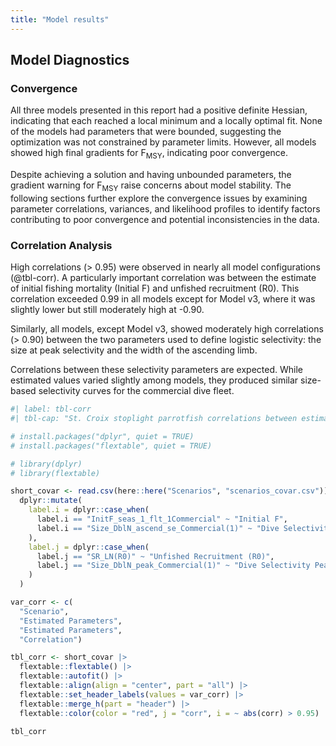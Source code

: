 ```yaml
---
title: "Model results"
---
```


## Model Diagnostics

### Convergence

All three models presented in this report had a positive definite Hessian, indicating that each reached a local minimum and a locally optimal fit. None of the models had parameters that were bounded, suggesting the optimization was not constrained by parameter limits. However, all models showed high final gradients for F~MSY~, indicating poor convergence.

Despite achieving a solution and having unbounded parameters, the gradient warning for F~MSY~ raise concerns about model stability. The following sections further explore the convergence issues by examining parameter correlations, variances, and likelihood profiles to identify factors contributing to poor convergence and potential inconsistencies in the data.

### Correlation Analysis

High correlations (\> 0.95) were observed in nearly all model configurations (@tbl-corr). A particularly important correlation was between the estimate of initial fishing mortality (Initial F) and unfished recruitment (R0). This correlation exceeded 0.99 in all models except for Model v3, where it was slightly lower but still moderately high at -0.90.

Similarly, all models, except Model v3, showed moderately high correlations (\> 0.90) between the two parameters used to define logistic selectivity: the size at peak selectivity and the width of the ascending limb.

Correlations between these selectivity parameters are expected. While estimated values varied slightly among models, they produced similar size-based selectivity curves for the commercial dive fleet.

```r
#| label: tbl-corr
#| tbl-cap: "St. Croix stoplight parrotfish correlations between estimated parameters by modeling scenario. The table shows correlations greater than 0.9 or less than -0.9. Correlations that are greater than 0.95 or less than -0.95 are shown in red."

# install.packages("dplyr", quiet = TRUE)
# install.packages("flextable", quiet = TRUE)

# library(dplyr)
# library(flextable)

short_covar <- read.csv(here::here("Scenarios", "scenarios_covar.csv")) |>
  dplyr::mutate(
    label.i = dplyr::case_when(
      label.i == "InitF_seas_1_flt_1Commercial" ~ "Initial F",
      label.i == "Size_DblN_ascend_se_Commercial(1)" ~ "Dive Selectivity Asend."
    ),
    label.j = dplyr::case_when(
      label.j == "SR_LN(R0)" ~ "Unfished Recruitment (R0)",
      label.j == "Size_DblN_peak_Commercial(1)" ~ "Dive Selectivity Peak"
    )
  )

var_corr <- c(
  "Scenario",
  "Estimated Parameters", 
  "Estimated Parameters", 
  "Correlation")

tbl_corr <- short_covar |>
  flextable::flextable() |>
  flextable::autofit() |>
  flextable::align(align = "center", part = "all") |>
  flextable::set_header_labels(values = var_corr) |>
  flextable::merge_h(part = "header") |>
  flextable::color(color = "red", j = "corr", i = ~ abs(corr) > 0.95) 

tbl_corr

```
